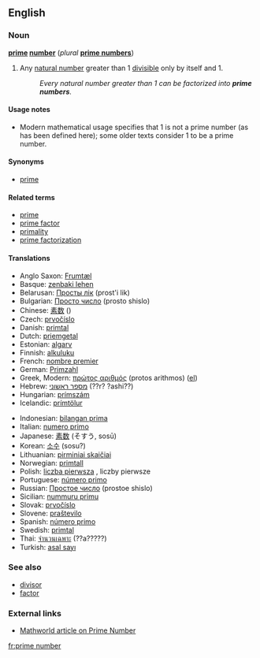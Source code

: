 {{wikipedia}}
==English==

===Noun===
'''[[prime]] [[number]]''' (''plural'' '''[[prime numbers]]''')

# {{number theory}} Any [[natural number]] greater than 1 [[divisible]] only by itself and 1.
#: ''Every natural number greater than 1 can be factorized into '''prime numbers'''.''

====Usage notes====
*Modern mathematical usage specifies that 1 is not a prime number (as has been defined here); some older texts consider 1 to be a prime number.

====Synonyms====
*[[prime]]

====Related terms====
*[[prime]]
*[[prime factor]]
*[[primality]]
*[[prime factorization]]

====Translations====
{{trans-top|natural number}}
*Anglo Saxon: [[Frumtæl]]
*Basque: [[zenbaki lehen]]
*Belarusan: [[Просты лік]] (prost'i lik)
*Bulgarian: [[Просто число]] (prosto shislo)
*Chinese: [[素数]] ()
*Czech: [[prvočíslo]] {{n}}
*Danish: [[primtal]]
*Dutch: [[priemgetal]] {{n}}
*Estonian: [[algarv]]
*Finnish: [[alkuluku]]
*French: [[nombre premier]] {{m}}
*German: [[Primzahl]] {{f}}
*Greek, Modern: [[πρώτος αριθμός]] (protos arithmos) {{m}} ([[:el:Πρώτος αριθμός|el]])
*Hebrew: [[מספר ראשוני]] (??r? ?ashi??)
*Hungarian: [[prímszám]]
*Icelandic: [[prímtölur]]
{{trans-mid}}
*Indonesian: [[bilangan prima]]
*Italian: [[numero primo]] {{m}}
*Japanese: [[素数]] (そすう, sosū)
*Korean: [[소수]] (sosu?)
*Lithuanian: [[pirminiai skaičiai]]
*Norwegian: [[primtall]]
*Polish: [[liczba pierwsza]] {{f}}, liczby pierwsze<!-- ''''-->
*Portuguese: [[número primo]] {{m}}
*Russian: [[Простое число]] (prostoe shislo)
*Sicilian: [[nummuru primu]] {{m}}
*Slovak: [[prvočíslo]] {{n}}
*Slovene: [[praštevilo]] {{n}}
*Spanish: [[número primo]] {{m}}
*Swedish: [[primtal]] {{n}}
*Thai: [[จำนวนเฉพาะ]] (??a?????)
*Turkish: [[asal sayı]]
{{trans-bottom}}

===See also===
*[[divisor]]
*[[factor]]

===External links===
*[http://mathworld.wolfram.com/PrimeNumber.html Mathworld article on Prime Number]

[[fr:prime number]]